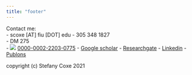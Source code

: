 ```yaml
---
title: "footer"
---
```


Contact me:  
- scoxe [AT] fiu [DOT] edu
- 305 348 1827  
- DM 275  
- ![](files/ORCIDiD_icon16x16.png) [0000-0002-2203-0775](https://orcid.org/0000-0002-2203-0775)
- [Google scholar](https://scholar.google.com/citations?user=fZEA0AkAAAAJ)
- [Researchgate](https://www.researchgate.net/profile/Stefany-Coxe)
- [Linkedin](https://www.linkedin.com/in/stefany-coxe/)
- [Publons](https://publons.com/researcher/1414795/stefany-coxe/)

copyright (c) Stefany Coxe 2021
